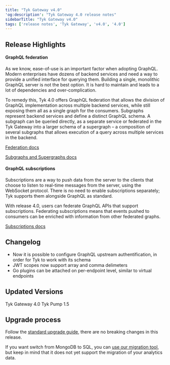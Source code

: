 ```yaml
---
title: "Tyk Gateway v4.0"
'og:description': "Tyk Gateway 4.0 release notes"
sidebarTitle: "Tyk Gateway v4.0"
tags: ['release notes', 'Tyk Gateway', 'v4.0', '4.0']
---
```


## Release Highlights

#### GraphQL federation

As we know, ease-of-use is an important factor when adopting GraphQL. Modern enterprises have dozens of backend services and need a way to provide a unified interface for querying them. Building a single, monolithic GraphQL server is not the best option. It is hard to maintain and leads to a lot of dependencies and over-complication.

To remedy this, Tyk 4.0 offers GraphQL federation that allows the division of GraphQL implementation across multiple backend services, while still exposing them all as a single graph for the consumers. Subgraphs represent backend services and define a distinct GraphQL schema. A subgraph can be queried directly, as a separate service or federated in the Tyk Gateway into a larger schema of a supergraph – a composition of several subgraphs that allows execution of a query across multiple services in the backend.

[Federation docs](/content/getting-started/key-concepts/graphql-federation.md)

[Subgraphs and Supergraphs docs](/content/getting-started/key-concepts/graphql-federation.md#subgraphs-and-supergraphs)

#### GraphQL subscriptions

Subscriptions are a way to push data from the server to the clients that choose to listen to real-time messages from the server, using the WebSocket protocol. There is no need to enable subscriptions separately; Tyk supports them alongside GraphQL as standard.

With release 4.0, users can federate GraphQL APIs that support subscriptions. Federating subscriptions means that events pushed to consumers can be enriched with information from other federated graphs.

[Subscriptions docs](/content/getting-started/key-concepts/graphql-subscriptions.md)

## Changelog

- Now it is possible to configure GraphQL upstream authentification, in order for Tyk to work with its schema
- JWT scopes now support array and comma delimeters
- Go plugins can be attached on per-endpoint level, similar to virtual endpoints

## Updated Versions

Tyk Gateway 4.0
Tyk Pump 1.5

## Upgrade process

Follow the [standard upgrade guide](/content/upgrading-tyk.md), there are no breaking changes in this release.

If you want switch from MongoDB to SQL, you can [use our migration tool](/content/planning-for-production/database-settings/postgresql.md#migrating-from-an-existing-mongodb-instance), but keep in mind that it does not yet support the migration of your analytics data.
 

